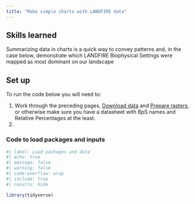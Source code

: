 ```yaml
---
title: "Make simple charts with LANDFIRE data"
---
```




## Skills learned

Summarizing data in charts is a quick way to convey patterns and, in the case below, demonstrate which LANDFIRE Biophysical Settings were mapped as most dominant on our landscape


## Set up

To run the code below you will need to:

1. Work through the preceding pages, [Download data](docs/download.html) and [Prepare rasters](docs/prep_rasters.html), or otherwise make sure you have a datasheet with BpS names and Relative Percentages at the least. 
2. 


### Code to load packages and inputs

```r
#| label: Load packages and data
#| echo: true
#| message: false
#| warning: false
#| code-overflow: wrap
#| include: true
#| results: hide

library(tidyverse)








```

